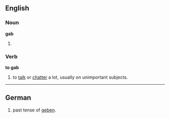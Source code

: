 ==English==
===Noun===
'''gab'''

# {{stub}}

===Verb===
'''to gab'''
# to [[talk]] or [[chatter]] a lot, usually on unimportant subjects.

----

==German==
# past tense of [[geben]].